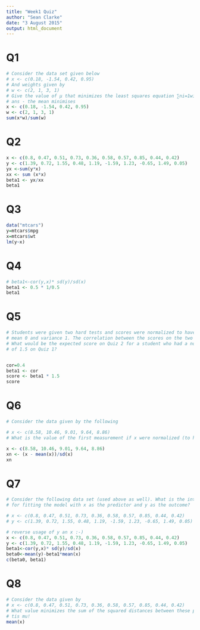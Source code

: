 ```yaml
---
title: "Week1 Quiz"
author: "Sean Clarke"
date: "3 August 2015"
output: html_document
---
```


# Q1

```r
# Consider the data set given below
# x <- c(0.18, -1.54, 0.42, 0.95)
# And weights given by
# w <- c(2, 1, 3, 1)
# Give the value of μ that minimizes the least squares equation ∑ni=1wi(xi−μ)2
# ans - the mean minimises
x <- c(0.18, -1.54, 0.42, 0.95)
w <- c(2, 1, 3, 1)
sum(x*w)/sum(w)
```

# Q2

```r
x <- c(0.8, 0.47, 0.51, 0.73, 0.36, 0.58, 0.57, 0.85, 0.44, 0.42)
y <- c(1.39, 0.72, 1.55, 0.48, 1.19, -1.59, 1.23, -0.65, 1.49, 0.05)
yx <-sum(y*x)
xx <- sum (x*x)
beta1 <- yx/xx
beta1
```

# Q3

```r
data("mtcars")
y=mtcars$mpg
x=mtcars$wt
lm(y~x)
```


# Q4
```r
# beta1<-cor(y,x)* sd(y)/sd(x)
beta1 <- 0.5 * 1/0.5
beta1
```

# Q5
```r
# Students were given two hard tests and scores were normalized to have empirical 
# mean 0 and variance 1. The correlation between the scores on the two tests was 0.4. 
# What would be the expected score on Quiz 2 for a student who had a normalized score 
# of 1.5 on Quiz 1?


cor=0.4
beta1 <- cor
score <- beta1 * 1.5
score
```

# Q6
```r
# Consider the data given by the following

# x <- c(8.58, 10.46, 9.01, 9.64, 8.86)
# What is the value of the first measurement if x were normalized (to have mean 0 and variance 1)?

x <- c(8.58, 10.46, 9.01, 9.64, 8.86)
xn <- (x - mean(x))/sd(x)
xn
```


# Q7

```r
# Consider the following data set (used above as well). What is the intercept 
# for fitting the model with x as the predictor and y as the outcome?

# x <- c(0.8, 0.47, 0.51, 0.73, 0.36, 0.58, 0.57, 0.85, 0.44, 0.42)
# y <- c(1.39, 0.72, 1.55, 0.48, 1.19, -1.59, 1.23, -0.65, 1.49, 0.05)

# reverse usage of y an x :-)
x <- c(0.8, 0.47, 0.51, 0.73, 0.36, 0.58, 0.57, 0.85, 0.44, 0.42)
y <- c(1.39, 0.72, 1.55, 0.48, 1.19, -1.59, 1.23, -0.65, 1.49, 0.05)
beta1<-cor(y,x)* sd(y)/sd(x)
beta0<-mean(y)-beta1*mean(x)
c(beta0, beta1)
```


# Q8
```r
# Consider the data given by
# x <- c(0.8, 0.47, 0.51, 0.73, 0.36, 0.58, 0.57, 0.85, 0.44, 0.42)
# What value minimizes the sum of the squared distances between these points and itself?
# tis mu!
mean(x)
```